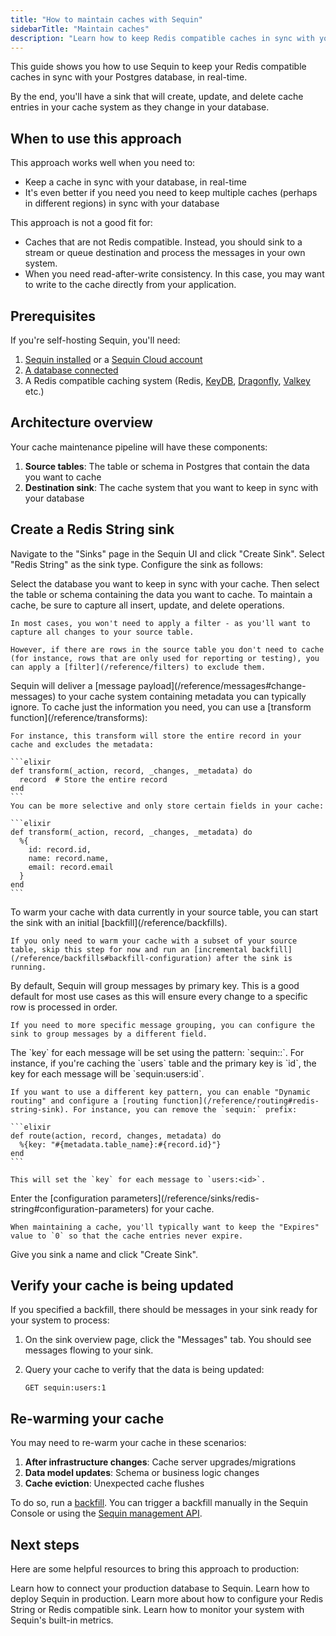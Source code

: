 ```yaml
---
title: "How to maintain caches with Sequin"
sidebarTitle: "Maintain caches"
description: "Learn how to keep Redis compatible caches in sync with your Postgres database. Eliminate stale cache issues with real-time change data capture."
---
```


This guide shows you how to use Sequin to keep your Redis compatible caches in sync with your Postgres database, in real-time.

By the end, you'll have a sink that will create, update, and delete cache entries in your cache system as they change in your database.

## When to use this approach

This approach works well when you need to:
- Keep a cache in sync with your database, in real-time
- It's even better if you need you need to keep multiple caches (perhaps in different regions) in sync with your database

This approach is not a good fit for:
- Caches that are not Redis compatible. Instead, you should sink to a stream or queue destination and process the messages in your own system.
- When you need read-after-write consistency. In this case, you may want to write to the cache directly from your application.

## Prerequisites

If you're self-hosting Sequin, you'll need:

1. [Sequin installed](/running-sequin) or a [Sequin Cloud account](https://console.sequinstream.com)
2. [A database connected](/connect-postgres)
3. A Redis compatible caching system (Redis, [KeyDB](https://docs.keydb.dev/), [Dragonfly](https://dragonflydb.io/), [Valkey](https://valkey.io/) etc.)

## Architecture overview

Your cache maintenance pipeline will have these components:

1. **Source tables**: The table or schema in Postgres that contain the data you want to cache
2. **Destination sink**: The cache system that you want to keep in sync with your database

## Create a Redis String sink

Navigate to the "Sinks" page in the Sequin UI and click "Create Sink". Select "Redis String" as the sink type. Configure the sink as follows:

<Steps titleSize="h3">
  <Step title="Select the source">
    Select the database you want to keep in sync with your cache. Then select the table or schema containing the data you want to cache.
  </Step>

  <Step title="Apply filters">
    To maintain a cache, be sure to capture all insert, update, and delete operations.

    In most cases, you won't need to apply a filter - as you'll want to capture all changes to your source table.

    However, if there are rows in the source table you don't need to cache (for instance, rows that are only used for reporting or testing), you can apply a [filter](/reference/filters) to exclude them.
  </Step>

  <Step title="Transform the data">
    Sequin will deliver a [message payload](/reference/messages#change-messages) to your cache system containing metadata you can typically ignore. To cache just the information you need, you can use a [transform function](/reference/transforms):

    For instance, this transform will store the entire record in your cache and excludes the metadata:

    ```elixir
    def transform(_action, record, _changes, _metadata) do
      record  # Store the entire record
    end
    ```
    You can be more selective and only store certain fields in your cache:

    ```elixir
    def transform(_action, record, _changes, _metadata) do
      %{
        id: record.id,
        name: record.name,
        email: record.email
      }
    end
    ```
  </Step>

  <Step title="Warm the cache with a backfill">
    To warm your cache with data currently in your source table, you can start the sink with an initial [backfill](/reference/backfills).

    If you only need to warm your cache with a subset of your source table, skip this step for now and run an [incremental backfill](/reference/backfills#backfill-configuration) after the sink is running.
  </Step>

  <Step title="Group by primary key">
    By default, Sequin will group messages by primary key. This is a good default for most use cases as this will ensure every change to a specific row is processed in order.

    If you need to more specific message grouping, you can configure the sink to group messages by a different field.
  </Step>

  <Step title="Configure routing">
    The `key` for each message will be set using the pattern: `sequin:<table-name>:<primary-key>`. For instance, if you're caching the `users` table and the primary key is `id`, the key for each message will be `sequin:users:id`.

    If you want to use a different key pattern, you can enable "Dynamic routing" and configure a [routing function](/reference/routing#redis-string-sink). For instance, you can remove the `sequin:` prefix:

    ```elixir
    def route(action, record, changes, metadata) do
      %{key: "#{metadata.table_name}:#{record.id}"}
    end
    ```

    This will set the `key` for each message to `users:<id>`.
  </Step>

  <Step title="Enter the connection details for your cache">
    Enter the [configuration parameters](/reference/sinks/redis-string#configuration-parameters) for your cache.

    When maintaining a cache, you'll typically want to keep the "Expires" value to `0` so that the cache entries never expire.
  </Step>

  <Step title="Create the sink">
    Give you sink a name and click "Create Sink".
  </Step>
</Steps>

## Verify your cache is being updated

If you specified a backfill, there should be messages in your sink ready for your system to process:

1. On the sink overview page, click the "Messages" tab. You should see messages flowing to your sink.
2. Query your cache to verify that the data is being updated:

    ```redis
    GET sequin:users:1
    ```

## Re-warming your cache

You may need to re-warm your cache in these scenarios:

1. **After infrastructure changes**: Cache server upgrades/migrations
2. **Data model updates**: Schema or business logic changes
3. **Cache eviction**: Unexpected cache flushes

To do so, run a [backfill](/reference/backfills). You can trigger a backfill manually in the Sequin Console or using the [Sequin management API](/management-api/backfills/create).

## Next steps

Here are some helpful resources to bring this approach to production:

<CardGroup>
  <Card title="Connect your production database" icon="database" href="/connect-postgres">
    Learn how to connect your production database to Sequin.
  </Card>
  <Card title="Deploy Sequin in production" icon="code" href="/how-to/deploy-to-production">
    Learn how to deploy Sequin in production.
  </Card>
  <Card title="Learn more about Redis String sinks" icon="rotate" href="/reference/sinks/redis-string">
    Learn more about how to configure your Redis String or Redis compatible sink.
  </Card>
  <Card title="Monitor your workflows" icon="chart-line" href="/reference/metrics">
    Learn how to monitor your system with Sequin's built-in metrics.
  </Card>
</CardGroup>
